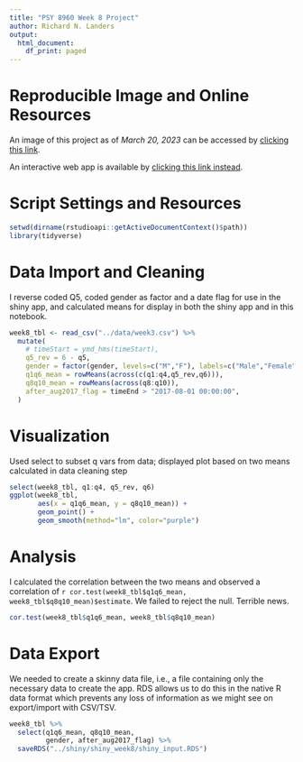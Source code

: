 ```yaml
---
title: "PSY 8960 Week 8 Project"
author: Richard N. Landers
output: 
  html_document:
    df_print: paged
---
```


# Reproducible Image and Online Resources
An image of this project as of *March 20, 2023* can be accessed by [clicking this link](https://mybinder.org/v2/gh/rnlanders/psy8960-sp2023/HEAD).

An interactive web app is available by [clicking this link instead](https://tntlab.shinyapps.io/shiny_week8/).

# Script Settings and Resources
```r
setwd(dirname(rstudioapi::getActiveDocumentContext()$path))
library(tidyverse)
```

# Data Import and Cleaning
I reverse coded Q5, coded gender as factor and a date flag for use in the shiny app, and calculated means for display in both the shiny app and in this notebook.
```r
week8_tbl <- read_csv("../data/week3.csv") %>%
  mutate(
    # timeStart = ymd_hms(timeStart),
    q5_rev = 6 - q5,
    gender = factor(gender, levels=c("M","F"), labels=c("Male","Female")),
    q1q6_mean = rowMeans(across(c(q1:q4,q5_rev,q6))),
    q8q10_mean = rowMeans(across(q8:q10)),
    after_aug2017_flag = timeEnd > "2017-08-01 00:00:00",
  )
```

# Visualization
Used select to subset q vars from data; displayed plot based on two means calculated in data cleaning step
```r
select(week8_tbl, q1:q4, q5_rev, q6)
ggplot(week8_tbl,
       aes(x = q1q6_mean, y = q8q10_mean)) +
       geom_point() +
       geom_smooth(method="lm", color="purple")
```

# Analysis
I calculated the correlation between the two means and observed a correlation of `r cor.test(week8_tbl$q1q6_mean, week8_tbl$q8q10_mean)$estimate`. We failed to reject the null. Terrible news.
```r
cor.test(week8_tbl$q1q6_mean, week8_tbl$q8q10_mean)
```

# Data Export
We needed to create a skinny data file, i.e., a file containing only the necessary data to create the app. RDS allows us to do this in the native R data format which prevents any loss of information as we might see on export/import with CSV/TSV.
```r
week8_tbl %>%
  select(q1q6_mean, q8q10_mean, 
         gender, after_aug2017_flag) %>%
  saveRDS("../shiny/shiny_week8/shiny_input.RDS")
```